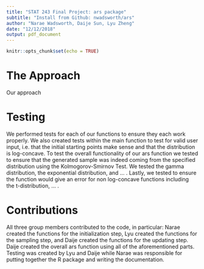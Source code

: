 ```yaml
---
title: "STAT 243 Final Project: ars package"
subtitle: "Install from Github: nwadsworth/ars"
author: "Narae Wadsworth, Daije Sun, Lyu Zheng"
date: "12/12/2018"
output: pdf_document
---
```


```r
knitr::opts_chunk$set(echo = TRUE)
```

# The Approach
Our approach 

# Testing
We performed tests for each of our functions to ensure they each work properly. We also created tests within the main function to test for valid user input, i.e. that the initial starting points make sense and that the distribution is log-concave. To test the overall functionality of our ars function we tested to ensure that the generated sample was indeed coming from the specified distribution using the Kolmogorov-Smirnov Test. We tested the gamma distribution, the exponential distribution, and ... . Lastly, we tested to ensure the function would give an error for non log-concave functions including the t-distribution, ... .

# Contributions
All three group members contributed to the code, in particular: Narae created the functions for the initialization step, Lyu created the functions for the sampling step, and Daije created the functions for the updating step. Daije created the overall ars function using all of the aforementioned parts. Testing was created by Lyu and Daije while Narae was responsible for putting together the R package and writing the documentation.
